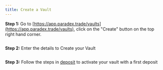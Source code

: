 ```yaml
---
title: Create a Vault
---
```


**Step 1:** Go to [https://app.paradex.trade/vaults](https://app.paradex.trade/vaults), click on the "Create" button on the top right hand corner.

<img src="../../../assets/image (72).png" alt=""/>

**Step 2:** Enter the details to Create your Vault

<img src="../../../assets/image (71).png" alt=""/>

**Step 3:** Follow the steps in [deposit](vault-deposit "mention") to activate your vault with a first deposit
